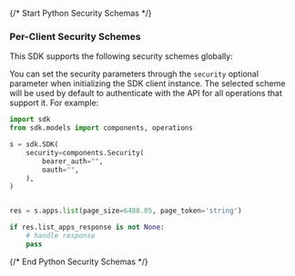 {/* Start Python Security Schemas */}
### Per-Client Security Schemes

This SDK supports the following security schemes globally:



You can set the security parameters through the `security` optional parameter when initializing the SDK client instance. The selected scheme will be used by default to authenticate with the API for all operations that support it. For example:
```python
import sdk
from sdk.models import components, operations

s = sdk.SDK(
    security=components.Security(
        bearer_auth="",
        oauth="",
    ),
)


res = s.apps.list(page_size=6488.05, page_token='string')

if res.list_apps_response is not None:
    # handle response
    pass
```
{/* End Python Security Schemas */}
